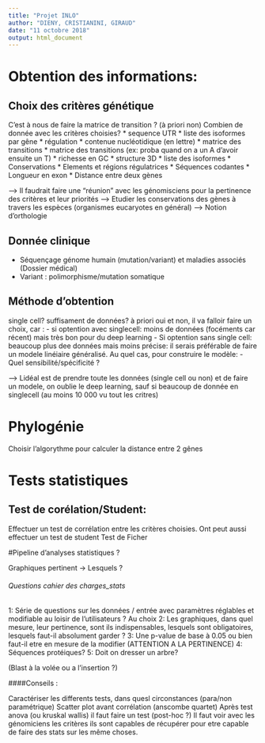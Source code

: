 ```yaml
---
title: "Projet INLO"
author: "DIENY, CRISTIANINI, GIRAUD"
date: "11 octobre 2018"
output: html_document
---
```

[comment]: # It could be intersting to have a couple of lines at first talking about what's your main objectif, and try to make complete comrehensible and clear phrases rather than enumarating vague terms without a definite context. 

# Obtention des informations:

## Choix des critères génétique

C'est à nous de faire la matrice de transition ? (à priori non)
Combien de donnée avec les critères choisies?
 * sequence UTR
 * liste des isoformes par gêne
 * régulation
 * contenue nucléotidique (en lettre)
 * matrice des transitions
 * matrice des transitions (ex: proba quand on a un A d’avoir ensuite un T)
 * richesse en GC
 * structure 3D 
 * liste des isoformes
 * Conservations
 * Elements et régions régulatrices
 * Séquences codantes
 * Longueur en exon
 * Distance entre deux gènes

--> Il faudrait faire une "réunion" avec les génomisciens pour la pertinence des critères et leur priorités
--> Etudier les conservations des gènes à travers les espèces (organismes eucaryotes en général)
--> Notion d'orthologie

## Donnée clinique

 * Séquençage génome humain (mutation/variant) et maladies associés (Dossier médical)
 * Variant : polimorphisme/mutation somatique


## Méthode d'obtention

single cell?
suffisament de données?
à priori oui et non, il va falloir faire un choix, car :
 - si optention avec singlecell: moins de données (focéments car récent) mais très bon pour du deep learning
 - Si optention sans single cell: beaucoup plus dee données mais moins précise: il serais préférable de faire un modele linéiaire généralisé. Au quel cas, pour construire le modèle:
 - Quel sensibilité/spécificité ?

--> Lidéal est de prendre toute les données (single cell ou non) et de faire un modele, on oublie le deep learning, sauf si beaucoup de donnée en singlecell (au moins 10 000 vu tout les critres)


# Phylogénie

Choisir l'algorythme pour calculer la distance entre 2 gênes


# Tests statistiques

## Test de corélation/Student:

Effectuer un test de corrélation entre les critères choisies. Ont peut aussi effectuer un test de student 
Test de Ficher

#Pipeline d'analyses statistiques ?

Graphiques pertinent -> Lesquels ?

###### Questions cahier des charges_stats

1: Série de questions sur les données / entrée avec paramètres réglables et modifiable au loisir de l'utilisateurs ? Au choix
2: Les graphiques, dans quel mesure, leur pertinence, sont ils indispensables, lesquels sont obligatoires, lesquels faut-il absolument garder ? 
3: Une p-value de base à 0.05 ou bien faut-il etre en mesure de la modifier (ATTENTION A LA PERTINENCE) 
4: Séquences protéiques?
5: Doit on dresser un arbre?

(Blast à la volée ou a l’insertion ?)

####Conseils :

Caractériser les differents tests, dans quesl circonstances (para/non paramétrique)
Scatter plot avant corrélation (anscombe quartet)
Après test anova (ou kruskal wallis) il faut faire un test (post-hoc ?)
Il faut voir avec les génomiciens les critères ils sont capables de récupérer pour etre capable de faire des stats sur les même choses.
